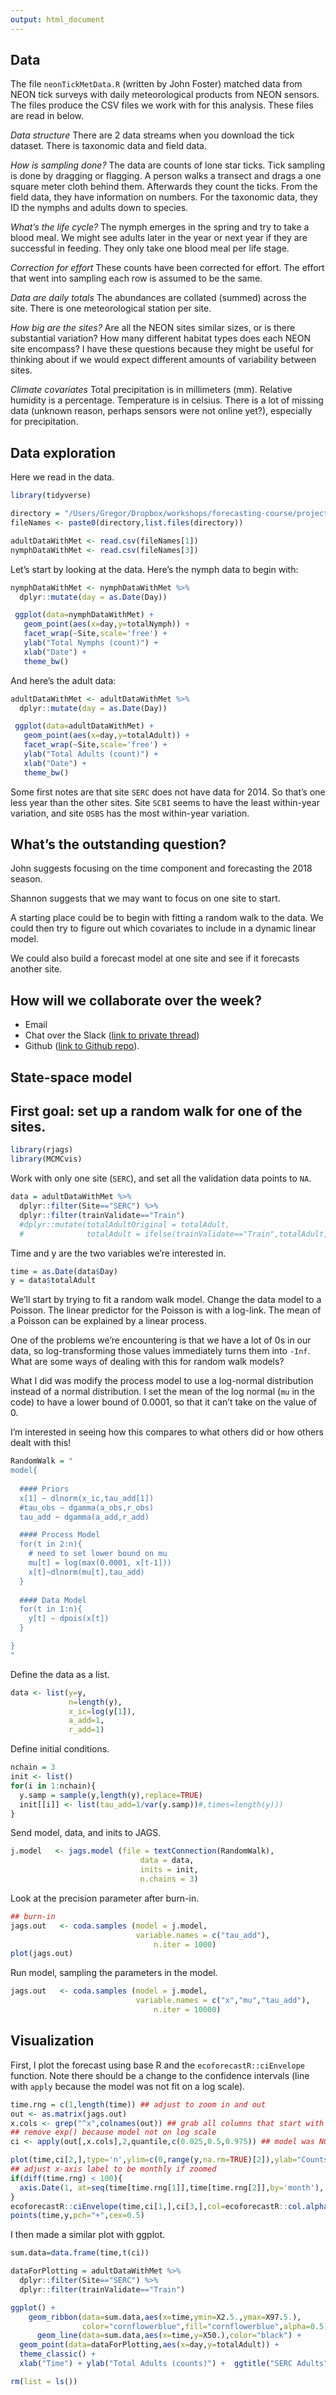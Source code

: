 ```yaml
---
output: html_document
---
```


## Data

The file `neonTickMetData.R` (written by John Foster) matched data from NEON tick surveys with daily meteorological products from NEON sensors. The files produce the CSV files we work with for this analysis. These files are read in below.

*Data structure* There are 2 data streams when you download the tick dataset. There is taxonomic data and field data. 

*How is sampling done?* The data are counts of lone star ticks. Tick sampling is done by dragging or flagging. A person walks a transect and drags a one square meter cloth behind them. Afterwards they count the ticks. From the field data, they have information on numbers. For the taxonomic data, they ID the nymphs and adults down to species.

*What's the life cycle?* The nymph emerges in the spring and try to take a blood meal. We might see adults later in the year or next year if they are successful in feeding. They only take one blood meal per life stage.

*Correction for effort* These counts have been corrected for effort. The effort that went into sampling each row is assumed to be the same. 

*Data are daily totals* The abundances are collated (summed) across the site. There is one meteorological station per site.

*How big are the sites?* Are all the NEON sites similar sizes, or is there substantial variation? How many different habitat types does each NEON site encompass? I have these questions because they might be useful for thinking about if we would expect different amounts of variability between sites. 

*Climate covariates* Total precipitation is in millimeters (mm). Relative humidity is a percentage. Temperature is in celsius. There is a lot of missing data (unknown reason, perhaps sensors were not online yet?), especially for precipitation.

## Data exploration

Here we read in the data.

```r
library(tidyverse)

directory = "/Users/Gregor/Dropbox/workshops/forecasting-course/project/groupprojectdata/"
fileNames <- paste0(directory,list.files(directory))

adultDataWithMet <- read.csv(fileNames[1])
nymphDataWithMet <- read.csv(fileNames[3])
```

Let's start by looking at the data. Here's the nymph data to begin with:

```r
nymphDataWithMet <- nymphDataWithMet %>%
  dplyr::mutate(day = as.Date(Day))

 ggplot(data=nymphDataWithMet) + 
   geom_point(aes(x=day,y=totalNymph)) + 
   facet_wrap(~Site,scale='free') +
   ylab("Total Nymphs (count)") +
   xlab("Date") +
   theme_bw()
```
And here's the adult data:

```r
adultDataWithMet <- adultDataWithMet %>%
  dplyr::mutate(day = as.Date(Day)) 

 ggplot(data=adultDataWithMet) + 
   geom_point(aes(x=day,y=totalAdult)) + 
   facet_wrap(~Site,scale='free') +
   ylab("Total Adults (count)") +
   xlab("Date") +
   theme_bw()
```

Some first notes are that site `SERC` does not have data for 2014. So that's one less year than the other sites. Site `SCBI` seems to have the least within-year variation, and site `OSBS` has the most within-year variation.

## What's the outstanding question?

John suggests focusing on the time component and forecasting the 2018 season.

Shannon suggests that we may want to focus on one site to start. 

A starting place could be to begin with fitting a random walk to the data. We could then try to figure out which covariates to include in a dynamic linear model. 

We could also build a forecast model at one site and see if it forecasts another site. 

## How will we collaborate over the week?

* Email
* Chat over the Slack ([link to private thread](https://ecoforecast.slack.com/archives/G015TMVT4QY))
* Github ([link to Github repo](https://github.com/afredston/EFI_tick_project)).

## State-space model

 <!-- \[\begin{align*} [\pmb{N}, \sigma^{2}_{p}] \mid \pmb{y}] &\propto \prod_{i=1}^{n}[y_{t} \mid N_{t} ][N_{t} \mid N_{t-1}, \sigma^{2}_{p}] [N_{1}\mid \mu, \sigma^{2}_{p}][\mu][\lambda][\sigma^{2}_{p}]\\ y_{t} &\sim \text{Poisson}(N_{t}\phi)\\ N_{t} &\sim \text{lognormal}(\log(\lambda(N_{t-1}-H_{t-1})), \sigma^{2}_{p})\\ \phi &\sim \text{beta}(154, 792)\\ N_{1} &\sim \text{lognormal}\bigg(\log\bigg(\frac{y_{i}}{\phi}\bigg), \sigma^{2}_{p}\bigg)\\ \lambda &\sim \text{uniform}(0.1, 10)\\ \sigma^{2}_{p} &\sim \text{uniform}(0, 5)\\ \end{align*}\] -->

## First goal: set up a random walk for one of the sites.

```r
library(rjags)
library(MCMCvis)
```

Work with only one site (`SERC`), and set all the validation data points to `NA`.

```r
data = adultDataWithMet %>% 
  dplyr::filter(Site=="SERC") %>%
  dplyr::filter(trainValidate=="Train")
  #dplyr::mutate(totalAdultOriginal = totalAdult,
  #              totalAdult = ifelse(trainValidate=="Train",totalAdult,NA))
```

Time and y are the two variables we're interested in.

```r
time = as.Date(data$Day)
y = data$totalAdult
```

We'll start by trying to fit a random walk model. Change the data model to a Poisson. The linear predictor for the Poisson is with a log-link. The mean of a Poisson can be explained by a linear process.

One of the problems we're encountering is that we have a lot of 0s in our data, so log-transforming those values immediately turns them into `-Inf`. What are some ways of dealing with this for random walk models?

What I did was modify the process model to use a log-normal distribution instead of a normal distribution. I set the mean of the log normal (`mu` in the code) to have a lower bound of 0.0001, so that it can't take on the value of 0. 

I'm interested in seeing how this compares to what others did or how others dealt with this!

```r
RandomWalk = "
model{
  
  #### Priors
  x[1] ~ dlnorm(x_ic,tau_add[1])
  #tau_obs ~ dgamma(a_obs,r_obs)
  tau_add ~ dgamma(a_add,r_add)

  #### Process Model
  for(t in 2:n){
    # need to set lower bound on mu
    mu[t] = log(max(0.0001, x[t-1]))
    x[t]~dlnorm(mu[t],tau_add)
  }
  
  #### Data Model
  for(t in 1:n){
    y[t] ~ dpois(x[t])
  }

}
"
```

Define the data as a list.

```r
data <- list(y=y,
             n=length(y),
             x_ic=log(y[1]),
             a_add=1,
             r_add=1)
```

Define initial conditions.

```r
nchain = 3
init <- list()
for(i in 1:nchain){
  y.samp = sample(y,length(y),replace=TRUE)
  init[[i]] <- list(tau_add=1/var(y.samp))#,times=length(y)))
}
```

Send model, data, and inits to JAGS.

```r
j.model   <- jags.model (file = textConnection(RandomWalk),
                             data = data,
                             inits = init,
                             n.chains = 3)
```
Look at the precision parameter after burn-in.
```r
## burn-in
jags.out   <- coda.samples (model = j.model,
                            variable.names = c("tau_add"),
                                n.iter = 1000)
plot(jags.out)
```

Run model, sampling the parameters in the model.

```r
jags.out   <- coda.samples (model = j.model,
                            variable.names = c("x","mu","tau_add"),
                                n.iter = 10000)
```
## Visualization

First, I plot the forecast using base R and the `ecoforecastR::ciEnvelope` function. Note there should be a change to the confidence intervals (line with `apply` because the model was not fit on a log scale).

```r
time.rng = c(1,length(time)) ## adjust to zoom in and out
out <- as.matrix(jags.out)
x.cols <- grep("^x",colnames(out)) ## grab all columns that start with the letter x
## remove exp() because model not on log scale
ci <- apply(out[,x.cols],2,quantile,c(0.025,0.5,0.975)) ## model was NOT fit on log scale

plot(time,ci[2,],type='n',ylim=c(0,range(y,na.rm=TRUE)[2]),ylab="Counts",xlim=time[time.rng],main="SERC Adults")
## adjust x-axis label to be monthly if zoomed
if(diff(time.rng) < 100){ 
  axis.Date(1, at=seq(time[time.rng[1]],time[time.rng[2]],by='month'), format = "%Y-%m")
}
ecoforecastR::ciEnvelope(time,ci[1,],ci[3,],col=ecoforecastR::col.alpha("lightBlue",0.75))
points(time,y,pch="+",cex=0.5)
```

I then made a similar plot with ggplot.

```r
sum.data=data.frame(time,t(ci))

dataForPlotting = adultDataWithMet %>% 
  dplyr::filter(Site=="SERC") %>%
  dplyr::filter(trainValidate=="Train")

ggplot() +
    geom_ribbon(data=sum.data,aes(x=time,ymin=X2.5.,ymax=X97.5.),
                color="cornflowerblue",fill="cornflowerblue",alpha=0.5) +
      geom_line(data=sum.data,aes(x=time,y=X50.),color="black") +
  geom_point(data=dataForPlotting,aes(x=day,y=totalAdult)) +
  theme_classic() + 
  xlab("Time") + ylab("Total Adults (counts)") +  ggtitle("SERC Adults") 
```

```r
rm(list = ls())
```
